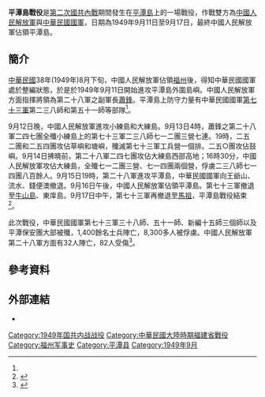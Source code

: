 '''平潭島戰役'''是[[第二次國共內戰|第二次國共內戰]]期間發生在[[平潭島|平潭島]]上的一場戰役，作戰雙方為[[中國人民解放軍|中國人民解放軍]]與[[中華民國國軍|中華民國國軍]]，日期為1949年9月11日至9月17日，最終中國人民解放軍佔領平潭島。
==簡介==
[[中華民國|中華民國]]38年(1949年)8月下旬，中國人民解放軍佔領[[福州|福州]]後，得知中華民國國軍處於整編狀態，於是於1949年9月11日開始進攻平潭島外圍島嶼。中國人民解放軍方面指揮將領為第二十八軍之副軍長[[蕭鋒_(少將)|蕭鋒]]。平潭島上防守力量有中華民國國軍[[国民革命军第七十三军|第七十三軍]]第二三八師和第五十一師等部隊<ref name=國家/>。

9月12日晚，中國人民解放軍進攻小練島和大練島。9月13日4時，蕭鋒之第二十八軍二四七團全殲小練島上的第七十三軍二三八師七一二團三營七連。19時，二五二團和二五四團攻佔草嶼和塘嶼，殲滅第七十三軍工兵營一個排。二五○團攻佔鼓嶼。9月14日拂曉前，第二十八軍二四七團攻佔大練島西部高地；16時30分，中國人民解放軍攻佔大練島，全殲七一二團三營、七一四團兩個營，俘虜二三八師七一四團八百餘人。9月15日19時，第二十八軍進攻平潭島，中華民國國軍向王爺山、流水、錢便澳撤退。9月16日午後，中國人民解放軍佔領平潭島。第七十三軍撤退至[[牛山島|牛山島]]、東庠島。9月17日中午，第七十三軍再撤退至[[馬祖|馬祖]]，平潭島戰役結束<ref name=國家>{{cite news |title=平潭島戰役 |url=https://art.archives.gov.tw/Theme.aspx?MenuID=27 |publisher=國家發展委員會檔案管理局 |accessdate=2020-08-24 |archive-date=2020-08-06 |archive-url=https://web.archive.org/web/20200806125536/https://art.archives.gov.tw/Theme.aspx?MenuID=27 |dead-url=no }}</ref>。

此次戰役，中華民國國軍第七十三軍三十八師、五十一師、新編十五師三個師以及平潭保安團大部被殲，1,400餘名士兵陣亡，8,300多人被俘虜。中國人民解放軍第二十八軍方面有32人陣亡，82人受傷<ref>{{cite news |title=古寧頭戰役前哨「平潭登陸戰」：解放軍第一次見識到颱風的力量，與僥倖發生的奇蹟 |url=https://www.thenewslens.com/article/58531 |work=《金門戰役紀事本末》 |publisher=新雨出版社 |accessdate=2020-08-24 |archive-date=2017-02-16 |archive-url=https://web.archive.org/web/20170216200713/https://www.thenewslens.com/article/58531 |dead-url=no }}</ref>。

== 參考資料 ==
{{Reflist|2}}

==外部連結==
* {{cite book
| title = 平潭島戰鬭
| url = https://searchworks.stanford.edu/view/6722761
| subscription = yes
| location = 臺北
| publisher = 國防部史政局
| year = 1962
| access-date = 2021-11-27
| archive-date = 2021-11-27
| archive-url = https://web.archive.org/web/20211127193959/https://searchworks.stanford.edu/view/6722761
| dead-url = no
}}

{{第二次国共内战}}
[[Category:1949年国共内战战役|Category:1949年国共内战战役]]
[[Category:中華民國大陸時期福建省戰役|Category:中華民國大陸時期福建省戰役]]
[[Category:福州军事史|Category:福州军事史]]
[[Category:平潭县|Category:平潭县]]
[[Category:1949年9月|Category:1949年9月]]